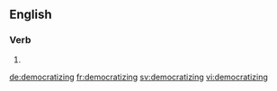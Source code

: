 
==English==

===Verb===
{{head|en|present participle}}

# {{present participle of|democratize|lang=en}}

[[de:democratizing]]
[[fr:democratizing]]
[[sv:democratizing]]
[[vi:democratizing]]
